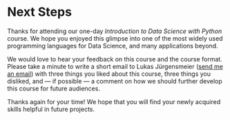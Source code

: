 # Next Steps {.unnumbered}

Thanks for attending our one-day *Introduction to Data Science with Python* course. We hope you enjoyed this glimpse into one of the most widely used programming languages for Data Science, and many applications beyond.

We would love to hear your feedback on this course and the course format. Please take a minute to write a short email to Lukas Jürgensmeier ([send me an email](mailto:juergensmeier@wiwi.uni-frankfurt.de)) with three things you liked about this course, three things you disliked, and --- if possible --- a comment on how we should further develop this course for future audiences.

Thanks again for your time! We hope that you will find your newly acquired skills helpful in future projects.

